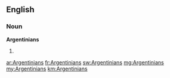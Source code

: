 ==English==

===Noun===
'''Argentinians'''

#{{plural of|Argentinian}}

[[ar:Argentinians]]
[[fr:Argentinians]]
[[sw:Argentinians]]
[[mg:Argentinians]]
[[my:Argentinians]]
[[km:Argentinians]]